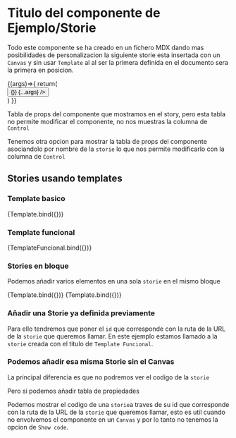 
<Meta title="Formación/Storybook/Conocimientos - Basicos/Componentes.stories.mdx/Componente de Ejemplo" component={Button} />



# Titulo del componente de Ejemplo/Storie

Todo este componente se ha creado en un fichero MDX dando mas posibilidades de personalizacion la siguiente storie esta insertada con un `Canvas` y sin usar `Template` al 
al ser la primera definida en el documento sera la primera en posicion. 

<Canvas>
  <Story 
    name="Main Story"
    args={{
      label:'Cambiar a'
    }}>
    {(args)=>{
        return(
            <div className='exampleBox'>
                <Button setState={()=>{}} {...args} />
            </div>
        )
    }}
  </Story>
</Canvas>

Tabla de props del componente que mostramos en el story, pero esta tabla no permite modificar el componente, no nos muestras la columna de `Control`

<ArgsTable of={Button} />

Tenemos otra opcion para mostrar la tabla de props del componente asociandolo por nombre de la `storie` lo que nos permite modificarlo con la columna de `Control`

<ArgsTable story="Main Story" />

## Stories usando templates




### Template basico
<Canvas>
  <Story 
    name="Template basico del componente"
    args={{
      label: 'Cambiar a',
    }}>
    {Template.bind({})}
  </Story>
</Canvas>

### Template funcional
<Canvas>
  <Story 
    name="Template basico del componente 2"
    args={{
      label: 'Cambiar a',
    }}>
    {TemplateFuncional.bind({})}
  </Story>
</Canvas>

### Stories en bloque

Podemos añadir varios elementos en una sola `storie` en el mismo bloque

<Canvas>
  <Story  name="Elemento 1 bloque">
    {Template.bind({})}
  </Story>
    <Story  name="Elemento 2 bloque"
    args={{
      label: 'Sustituir por',
    }}>
    {Template.bind({})}
  </Story>
</Canvas>


### Añadir una Storie ya definida previamente

Para ello tendremos que poner el `id` que corresponde con la ruta de la URL de la `storie` que queremos llamar. En este ejemplo estamos llamado a la `storie` creada con el titulo de `Template Funcional`.
<Canvas>
<Story id="formación-storybook-conocimientos-basicos-componentes-stories-mdx-componente-de-ejemplo--template-basico-del-componente-2"/>
</Canvas>

### Podemos añadir esa misma Storie sin el Canvas

La principal diferencia es que no podremos ver el codigo de la `storie`

<Story id="formación-storybook-conocimientos-basicos-componentes-stories-mdx-componente-de-ejemplo--template-basico-del-componente-2"/>

Pero si podemos añadir tabla de propiedades

<ArgsTable story="Template basico del componente 2" />

Podemos mostrar el codigo de una `storie`a traves de su id que corresponde con la ruta de la URL de la `storie` que queremos llamar, esto es util cuando no envolvemos el componente en un `Canvas` y por lo tanto no tenemos la opcion de `Show code`.

<Source id="formación-storybook-conocimientos-basicos-componentes-stories-mdx-componente-de-ejemplo--template-basico-del-componente" />
